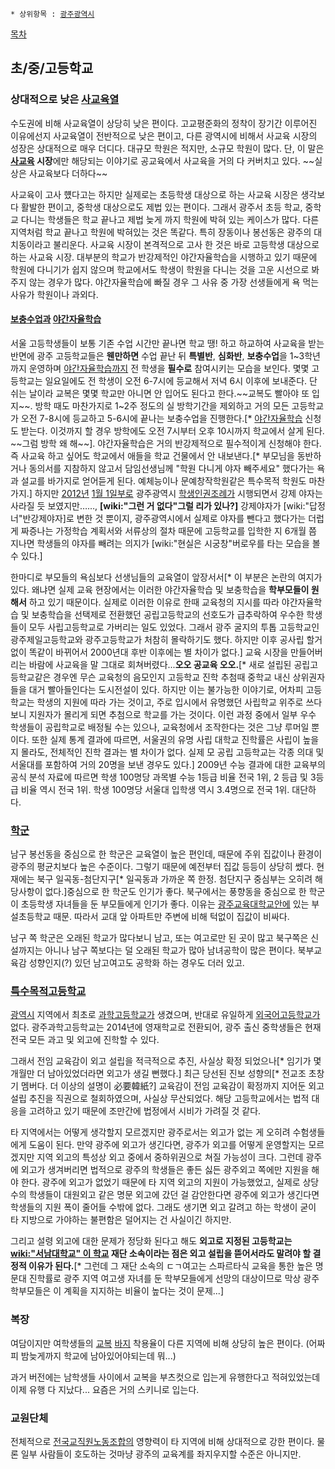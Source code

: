  * 상위항목 : [[광주광역시]]

[[목차]]
== 초/중/고등학교 ==
=== 상대적으로 낮은 [[사교육]]열 ===
수도권에 비해 사교육열이 상당히 낮은 편이다. 고교평준화의 정착이 장기간 이루어진 이유에선지 사교육열이 전반적으로 낮은 편이고, 다른 광역시에 비해서 사교육 시장의 성장은 상대적으로 매우 더디다. 대규모 학원은 적지만, 소규모 학원이 많다. 단, 이 말은 '''[[사교육]] 시장'''에만 해당되는 이야기로 공교육에서 사교육을 거의 다 커버치고 있다. ~~실상은 사교육보다 더하다~~

사교육이 고사 헀다고는 하지만 실제로는 초등학생 대상으로 하는 사교육 시장은 생각보다 활발한 편이고, 중학생 대상으로도 제법 있는 편이다. 그래서 광주서 초등 학교, 중학교 다니는 학생들은 학교 끝나고 제법 늦게 까지 학원에 박혀 있는 케이스가 많다. 다른 지역처럼 학교 끝나고 학원에 박혀있는 것은 똑같다. 특히 장동이나 봉선동은 광주의 대치동이라고 불리운다.
사교육 시장이 본격적으로 고사 한 것은 바로 고등학생 대상으로 하는 사교육 시장. 대부분의 학교가 반강제적인 야간자율학습을 시행하고 있기 때문에 학원에 다니기가 쉽지 않으며 학교에서도 학생이 학원을 다니는 것을 고운 시선으로 봐 주지 않는 경우가 많다. 야간자율학습에 빠질 경우 그 사유 중 가장 선생들에게 욕 먹는 사유가 학원이나 과외다.

==== [[보충수업]]과 [[야간자율학습]] ====
서울 고등학생들이 보통 기존 수업 시간만 끝나면 학교 땡! 하고 하교하여 사교육을 받는 반면에 광주 고등학교들은 '''웬만하면''' 수업 끝난 뒤 '''특별반''', '''심화반''', '''보충수업'''을 1~3학년까지 운영하며 [[야간자율학습]]까지 전 학생을 '''필수로''' 참여시키는 모습을 보인다. 몇몇 고등학교는 일요일에도 전 학생이 오전 6-7시에 등교해서 저녁 6시 이후에 보내준다. 단 쉬는 날이라 교복은 몇몇 학교만 아니면 안 입어도 된다고 한다.~~교복도 빨아야 또 입지~~. 방학 때도 마찬가지로 1~2주 정도의 실 방학기간을 제외하고 거의 모든 고등학교가 오전 7-8시에 등교하고 5-6시에 끝나는 보충수업을 진행한다.[* [[야간자율학습]] 신청도 받는다. 이것까지 할 경우 방학에도 오전 7시부터 오후 10시까지 학교에서 살게 된다. ~~그럼 방학 왜 해~~]. 야간자율학습은 거의 반강제적으로 필수적이게 신청해야 한다. 즉 사교육 하고 싶어도 학교에서 애들을 학교 건물에서 안 내보낸다.[* 부모님을 동반하거나 동의서를 지참하지 않고서 담임선생님께 "학원 다니게 야자 빼주세요" 했다가는 욕과 설교를 바가지로 얻어듣게 된다. 예체능이나 문예창작학원같은 특수목적 학원도 마찬가지.] 하지만 [[2012년]] [[1월 1일]]부로 광주광역시 [[학생인권조례]]가 시행되면서 강제 야자는 사라질 듯 보였지만……, '''[wiki:"그런 거 없다"그럴 리가 있나?]''' 강제야자가 [wiki:"답정너"반강제야자]로 변한 것 뿐이지, 광주광역시에서 실제로 야자를 뺀다고 했다가는 더럽게 짜증나는 가정학습 계획서와 서류상의 절차 때문에 고등학교를 입학한 지 6개월 쯤 지나면 학생들의 야자를 빼려는 의지가 [wiki:"현실은 시궁창"버로우를 타는 모습을 볼 수 있다.]

한마디로 부모들의 욕심보다 선생님들의 교육열이 앞장서서[* 이 부분은 논란의 여지가 있다. 왜냐면 실제 교육 현장에서는 이러한 야간자율학습 및 보충학습을 '''학부모들이 원해서''' 하고 있기 때문이다. 실제로 이러한 이유로 한때 교육청의 지시를 따라 야간자율학습 및 보충학습을 선택제로 전환했던 공립고등학교의 선호도가 급추락하여 우수한 학생들이 모두 사립고등학교로 가버리는 일도 있었다. 그래서 광주 굴지의 투톱 고등학교인 광주제일고등학교와 광주고등학교가 처참히 몰락하기도 했다. 하지만 이후 공사립 할거 없이 똑같이 바뀌어서 2000년대 후반 이후에는 별 차이가 없다.] 교육 시장을 만들어버리는 바람에 사교육을 말 그대로 회쳐버렸다...'''오오 공교육 오오.'''[* 새로 설립된 공립고등학교같은 경우엔 무슨 교육청의 음모인지 고등학교 진학 추첨때 중학교 내신 상위권자들을 대거 빨아들인다는 도시전설이 있다. 하지만 이는 불가능한 이야기로, 어차피 고등학교는 학생의 지원에 따라 가는 것이고, 주로 입시에서 유명했던 사립학교 위주로 쓰다 보니 지원자가 몰리게 되면 추첨으로 학교를 가는 것이다. 이런 과정 중에서 일부 우수 학생들이 공립학교로 배정될 수는 있으나, 교육청에서 조작한다는 것은 그냥 루머일 뿐이다. 또한 실제 통계 결과에 따르면, 서울권의 유명 사립 대학교 진학률은 사립이 높을지 몰라도, 전체적인 진학 결과는 별 차이가 없다. 실제 모 공립 고등학교는 각종 의대 및 서울대를 포함하여 거의 20명을 보낸 경우도 있다.] 2009년 수능 결과에 대한 교육부의 공식 분석 자료에 따르면 학생 100명당 과목별 수능 1등급 비율 전국 1위, 2 등급 및 3등급 비율 역시 전국 1위. 학생 100명당 서울대 입학생 역시 3.4명으로 전국 1위. 대단하다.

=== [[학군]] ===
남구 봉선동을 중심으로 한 학군은 교육열이 높은 편인데, 때문에 주위 집값이나 환경이 광주의 평균치보다 높은 수준이다. 그렇기 때문에 예전부터 집값 등등이 상당히 쎘다. 현재에는 북구 일곡동-첨단지구[* 일곡동과 가까운 쪽 한정. 첨단지구 중심부는 오히려 해당사항이 없다.]중심으로 한 학군도 인기가 좋다. 북구에서는 풍향동을 중심으로 한 학군이 초등학생 자녀들을 둔 부모들에게 인기가 좋다. 이유는 [[광주교육대학교]]안에 있는 부설초등학교 때문. 따라서 교대 앞 아파트만 주변에 비해 턱없이 집값이 비싸다.

남구 쪽 학군은 오래된 학교가 많다보니 남고, 또는 여고로만 된 곳이 많고 북구쪽은 신설까지는 아니나 남구 쪽보다는 덜 오래된 학교가 많아 남녀공학이 많은 편이다. 북부교육감 성향인지(?) 있던 남고여고도 공학화 하는 경우도 더러 있고.

=== [[특수목적고등학교]] ===
[[광역시]] 지역에서 최초로 [[과학고등학교]]가 생겼으며, 반대로 유일하게 [[외국어고등학교]]가 없다. 광주과학고등학교는 2014년에 영재학교로 전환되어, 광주 출신 중학생들은 현재 전국 모든 과고 및 외고에 진학할 수 있다.

그래서 전임 교육감이 외고 설립을 적극적으로 추진, 사실상 확정 되었으나[* 임기가 몇 개월만 더 남아있었더라면 외고가 생길 뻔했다.] 최근 당선된 진보 성향의[* 전교조 초창기 멤버다. 더 이상의 설명이 必要韓紙?] 교육감이 전임 교육감이 확정까지 지어둔 외고 설립 추진을 직권으로 철회하였으며, 사실상 무산되었다. 해당 고등학교에서는 법적 대응을 고려하고 있기 때문에 조만간에 법정에서 시비가 가려질 것 같다.

타 지역에서는 어떻게 생각할지 모르겠지만 광주로서는 외고가 없는 게 오히려 수험생들에게 도움이 된다. 만약 광주에 외고가 생긴다면, 광주가 외고를 어떻게 운영할지는 모르겠지만 지역 외고의 특성상 외고 중에서 중하위권으로 쳐질 가능성이 크다. 그런데 광주에 외고가 생겨버리면 법적으로 광주의 학생들은 좋든 싫든 광주외고 쪽에만 지원을 해야 한다. 광주에 외고가 없었기 때문에 타 지역 외고의 지원이 가능했었고, 실제로 상당수의 학생들이 대원외고 같은 명문 외고에 갔던 걸 감안한다면 광주에 외고가 생긴다면 학생들의 지원 폭이 줄어들 수밖에 없다. 그래도 생기면 외고 갈려고 하는 학생이 굳이 타 지방으로 가야하는 불편함은 덜어지는 건 사실이긴 하지만.

그리고 설령 외고에 대한 문제가 정당화 된다고 해도 '''외고로 지정된 고등학교는 [[wiki:"서남대학교" 이 학교]] 재단 소속이라는 점은 외고 설립을 뜯어서라도 말려야 할 결정적 이유가 된다.'''[* 그런데 그 재단 소속의 ㄷㄱ여고는 스파르타식 교육을 통한 높은 명문대 진학률로 광주 지역 여고생 자녀를 둔 학부모들에게 선망의 대상이므로 막상 광주 학부모들은 이 계획을 지지하는 비율이 높다는 것이 문제...]

=== 복장 ===
여담이지만 여학생들의 [[교복]] [[바지]] 착용율이 다른 지역에 비해 상당히 높은 편이다. (어짜피 밤늦게까지 학교에 남아있어야되는데 뭐...) 

과거 버전에는 남학생들 사이에서 교복을 부츠컷으로 입는게 유행한다고 적혀있었는데 이제 유행 다 지났다... 요즘은 거의 스키니로 입는다.

=== 교원단체 ===
전체적으로 [[전국교직원노동조합]]의 영향력이 타 지역에 비해 상대적으로 강한 편이다. 물론 일부 사람들이 호도하는 것마냥 광주의 교육계를 좌지우지할 수준은 아니지만. 


